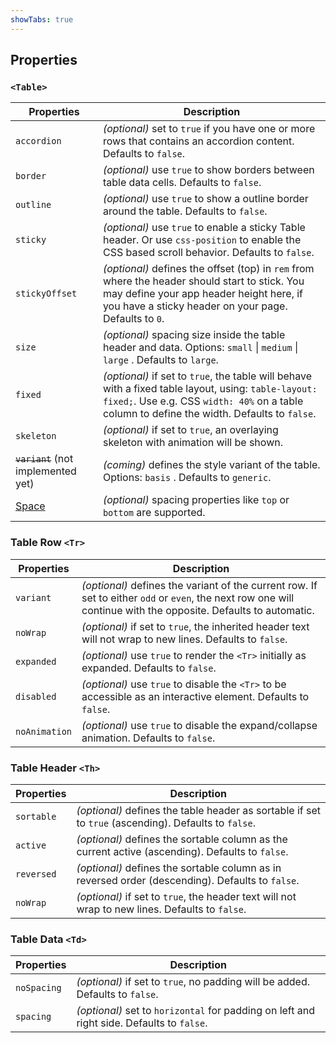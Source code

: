 ```yaml
---
showTabs: true
---
```


## Properties

### `<Table>`

| Properties                              | Description                                                                                                                                                                                          |
| --------------------------------------- | ---------------------------------------------------------------------------------------------------------------------------------------------------------------------------------------------------- |
| `accordion`                             | _(optional)_ set to `true` if you have one or more rows that contains an accordion content. Defaults to `false`.                                                                                     |
| `border`                                | _(optional)_ use `true` to show borders between table data cells. Defaults to `false`.                                                                                                               |
| `outline`                               | _(optional)_ use `true` to show a outline border around the table. Defaults to `false`.                                                                                                              |
| `sticky`                                | _(optional)_ use `true` to enable a sticky Table header. Or use `css-position` to enable the CSS based scroll behavior. Defaults to `false`.                                                         |
| `stickyOffset`                          | _(optional)_ defines the offset (top) in `rem` from where the header should start to stick. You may define your app header height here, if you have a sticky header on your page. Defaults to `0`.   |
| `size`                                  | _(optional)_ spacing size inside the table header and data. Options: `small` \| `medium` \| `large` \. Defaults to `large`.                                                                          |
| `fixed`                                 | _(optional)_ if set to `true`, the table will behave with a fixed table layout, using: `table-layout: fixed;`. Use e.g. CSS `width: 40%` on a table column to define the width. Defaults to `false`. |
| `skeleton`                              | _(optional)_ if set to `true`, an overlaying skeleton with animation will be shown.                                                                                                                  |
| ~~`variant`~~ (not implemented yet)     | _(coming)_ defines the style variant of the table. Options: `basis` . Defaults to `generic`.                                                                                                         |
| [Space](/uilib/layout/space/properties) | _(optional)_ spacing properties like `top` or `bottom` are supported.                                                                                                                                |

### Table Row `<Tr>`

| Properties    | Description                                                                                                                                                     |
| ------------- | --------------------------------------------------------------------------------------------------------------------------------------------------------------- |
| `variant`     | _(optional)_ defines the variant of the current row. If set to either `odd` or `even`, the next row one will continue with the opposite. Defaults to automatic. |
| `noWrap`      | _(optional)_ if set to `true`, the inherited header text will not wrap to new lines. Defaults to `false`.                                                       |
| `expanded`    | _(optional)_ use `true` to render the `<Tr>` initially as expanded. Defaults to `false`.                                                                        |
| `disabled`    | _(optional)_ use `true` to disable the `<Tr>` to be accessible as an interactive element. Defaults to `false`.                                                  |
| `noAnimation` | _(optional)_ use `true` to disable the expand/collapse animation. Defaults to `false`.                                                                          |

### Table Header `<Th>`

| Properties | Description                                                                                          |
| ---------- | ---------------------------------------------------------------------------------------------------- |
| `sortable` | _(optional)_ defines the table header as sortable if set to `true` (ascending). Defaults to `false`. |
| `active`   | _(optional)_ defines the sortable column as the current active (ascending). Defaults to `false`.     |
| `reversed` | _(optional)_ defines the sortable column as in reversed order (descending). Defaults to `false`.     |
| `noWrap`   | _(optional)_ if set to `true`, the header text will not wrap to new lines. Defaults to `false`.      |

### Table Data `<Td>`

| Properties  | Description                                                                               |
| ----------- | ----------------------------------------------------------------------------------------- |
| `noSpacing` | _(optional)_ if set to `true`, no padding will be added. Defaults to `false`.             |
| `spacing`   | _(optional)_ set to `horizontal` for padding on left and right side. Defaults to `false`. |
